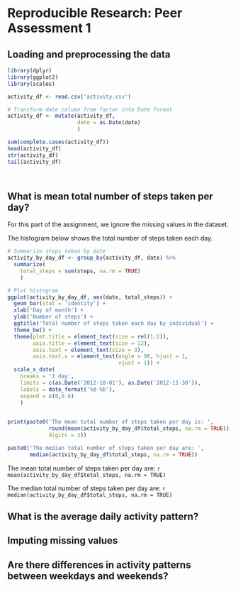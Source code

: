 # Reproducible Research: Peer Assessment 1


## Loading and preprocessing the data

```r

library(dplyr)
library(ggplot2)
library(scales)

activity_df <- read.csv('activity.csv')

# Transform date column from factor into Date format
activity_df <- mutate(activity_df,
                      date = as.Date(date)
                      )

sum(complete.cases(activity_df))
head(activity_df)
str(activity_df)
tail(activity_df)




```




## What is mean total number of steps taken per day?

For this part of the assignment, we ignore the missing values in the dataset.

The histogram below shows the total number of steps taken each day. 

```r


# Summarize steps taken by date
activity_by_day_df <- group_by(activity_df, date) %>%
  summarize(
    total_steps = sum(steps, na.rm = TRUE)
    )

# Plot histogram
ggplot(activity_by_day_df, aes(date, total_steps)) +
  geom_bar(stat = 'identity') +
  xlab('Day of month') +
  ylab('Number of steps') +
  ggtitle('Total number of steps taken each day by individual') +
  theme_bw() + 
  theme(plot.title = element_text(size = rel(1.2)),
        axis.title = element_text(size = 12),
        axis.text = element_text(size = 9),
        axis.text.x = element_text(angle = 90, hjust = 1,
                                   vjust = 1)) +
  scale_x_date(
    breaks = '1 day',
    limits = c(as.Date('2012-10-01'), as.Date('2012-11-30')),
    labels = date_format('%d-%b'),
    expand = c(0,0.6)
    )
  
```

   
```r

print(paste0('The mean total number of steps taken per day is: ',
             round(mean(activity_by_day_df$total_steps, na.rm = TRUE)),
             digits = 2))

paste0('The median total number of steps taken per day are: ',
       median(activity_by_day_df$total_steps, na.rm = TRUE))

```

The mean total number of steps taken per day are: `r mean(activity_by_day_df$total_steps, na.rm = TRUE)`

The median total number of steps taken per day are: `r median(activity_by_day_df$total_steps, na.rm = TRUE)`








## What is the average daily activity pattern?



## Imputing missing values



## Are there differences in activity patterns between weekdays and weekends?

